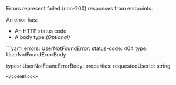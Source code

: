 Errors represent failed (non-200) responses from endpoints.

An error has:

- An HTTP status code
- A body type _(Optional)_

<CodeBlock title="user.yml">
```yaml
errors:
  UserNotFoundError:
    status-code: 404
    type: UserNotFoundErrorBody

types:
  UserNotFoundErrorBody:
    properties:
      requestedUserId: string
```
</CodeBlock>